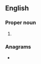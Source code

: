 ==English==

===Proper noun===
{{en-proper noun|head=Sol. Song}}

# {{abbreviation of|Song of Solomon|lang=en}}

===Anagrams===
* {{anagrams|en|Glosson|Golsons|Song Sol.}}